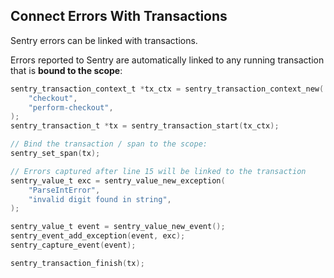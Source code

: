## Connect Errors With Transactions

Sentry errors can be linked with transactions.

Errors reported to Sentry are automatically linked to any running transaction that is **bound to the scope**:

```c
sentry_transaction_context_t *tx_ctx = sentry_transaction_context_new(
    "checkout",
    "perform-checkout",
);
sentry_transaction_t *tx = sentry_transaction_start(tx_ctx);

// Bind the transaction / span to the scope:
sentry_set_span(tx);

// Errors captured after line 15 will be linked to the transaction
sentry_value_t exc = sentry_value_new_exception(
    "ParseIntError", 
    "invalid digit found in string",
);

sentry_value_t event = sentry_value_new_event();
sentry_event_add_exception(event, exc);
sentry_capture_event(event);

sentry_transaction_finish(tx);
```
